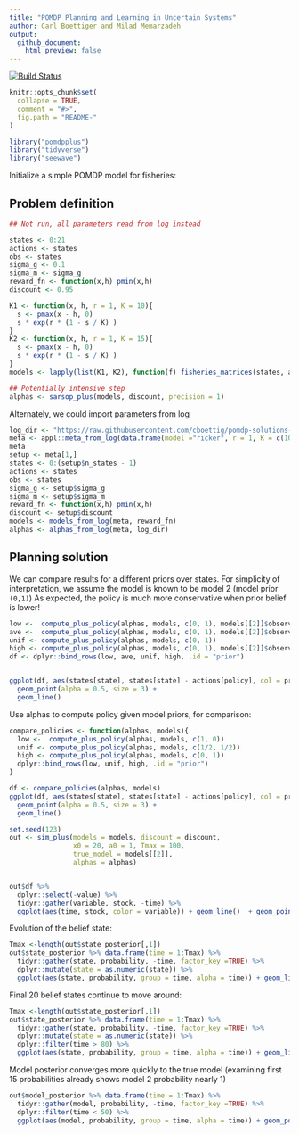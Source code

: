```yaml
---
title: "POMDP Planning and Learning in Uncertain Systems"
author: Carl Boettiger and Milad Memarzadeh
output: 
  github_document:
    html_preview: false
---
```


[![Build Status](https://drone.carlboettiger.info/api/badges/boettiger-lab/pomdpplus/status.svg)](https://drone.carlboettiger.info/boettiger-lab/pomdpplus)

<!-- README.md is generated from README.Rmd. Please edit that file -->

```r
knitr::opts_chunk$set(
  collapse = TRUE,
  comment = "#>",
  fig.path = "README-"
)
```


```r
library("pomdpplus")
library("tidyverse")
library("seewave")
```

Initialize a simple POMDP model for fisheries:


## Problem definition


```r
## Not run, all parameters read from log instead

states <- 0:21
actions <- states
obs <- states
sigma_g <- 0.1
sigma_m <- sigma_g
reward_fn <- function(x,h) pmin(x,h)
discount <- 0.95

K1 <- function(x, h, r = 1, K = 10){
  s <- pmax(x - h, 0)
  s * exp(r * (1 - s / K) )
}
K2 <- function(x, h, r = 1, K = 15){
  s <- pmax(x - h, 0)
  s * exp(r * (1 - s / K) )
}
models <- lapply(list(K1, K2), function(f) fisheries_matrices(states, actions, obs, reward_fn, f, sigma_g, sigma_m))

## Potentially intensive step
alphas <- sarsop_plus(models, discount, precision = 1)
```




Alternately, we could import parameters from log

```r
log_dir <- "https://raw.githubusercontent.com/cboettig/pomdp-solutions-library/master/library"
meta <- appl::meta_from_log(data.frame(model ="ricker", r = 1, K = c(10, 15)), log_dir)[1:2,]
meta
setup <- meta[1,]
states <- 0:(setup$n_states - 1)
actions <- states
obs <- states
sigma_g <- setup$sigma_g
sigma_m <- setup$sigma_m
reward_fn <- function(x,h) pmin(x,h)
discount <- setup$discount 
models <- models_from_log(meta, reward_fn)
alphas <- alphas_from_log(meta, log_dir)
```




## Planning solution

We can compare results for a different priors over states.  For simplicity of interpretation, we assume the model is known to be model 2 (model prior `(0,1)`)
As expected, the policy is much more conservative when prior belief is lower!  

```r
low <-  compute_plus_policy(alphas, models, c(0, 1), models[[2]]$observation[,4,1])
ave <-  compute_plus_policy(alphas, models, c(0, 1), models[[2]]$observation[,10,1])
unif <- compute_plus_policy(alphas, models, c(0, 1))
high <- compute_plus_policy(alphas, models, c(0, 1), models[[2]]$observation[,15,1])
df <- dplyr::bind_rows(low, ave, unif, high, .id = "prior")


ggplot(df, aes(states[state], states[state] - actions[policy], col = prior, pch = prior)) + 
  geom_point(alpha = 0.5, size = 3) + 
  geom_line()

```


Use alphas to compute policy given model priors, for comparison:

```r
compare_policies <- function(alphas, models){
  low <-  compute_plus_policy(alphas, models, c(1, 0))
  unif <- compute_plus_policy(alphas, models, c(1/2, 1/2))
  high <- compute_plus_policy(alphas, models, c(0, 1))
  dplyr::bind_rows(low, unif, high, .id = "prior")
}

df <- compare_policies(alphas, models)
ggplot(df, aes(states[state], states[state] - actions[policy], col = prior, pch = prior)) + 
  geom_point(alpha = 0.5, size = 3) + 
  geom_line()

```

```r
set.seed(123)
out <- sim_plus(models = models, discount = discount,
                x0 = 20, a0 = 1, Tmax = 100, 
                true_model = models[[2]], 
                alphas = alphas)


out$df %>% 
  dplyr::select(-value) %>% 
  tidyr::gather(variable, stock, -time) %>% 
  ggplot(aes(time, stock, color = variable)) + geom_line()  + geom_point()
```

Evolution of the belief state:

```r
Tmax <-length(out$state_posterior[,1])
out$state_posterior %>% data.frame(time = 1:Tmax) %>% 
  tidyr::gather(state, probability, -time, factor_key =TRUE) %>% 
  dplyr::mutate(state = as.numeric(state)) %>% 
  ggplot(aes(state, probability, group = time, alpha = time)) + geom_line()
```

Final 20 belief states continue to move around:

```r
Tmax <-length(out$state_posterior[,1])
out$state_posterior %>% data.frame(time = 1:Tmax) %>% 
  tidyr::gather(state, probability, -time, factor_key =TRUE) %>% 
  dplyr::mutate(state = as.numeric(state)) %>% 
  dplyr::filter(time > 80) %>% 
  ggplot(aes(state, probability, group = time, alpha = time)) + geom_line()
```



Model posterior converges more quickly to the true model (examining first 15 probabilities already shows model 2 probability nearly 1)

```r
out$model_posterior %>% data.frame(time = 1:Tmax) %>% 
  tidyr::gather(model, probability, -time, factor_key =TRUE) %>% 
  dplyr::filter(time < 50) %>% 
  ggplot(aes(model, probability, group = time, alpha = time)) + geom_point()
```
